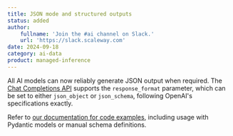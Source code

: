 ```yaml
---
title: JSON mode and structured outputs
status: added
author:
    fullname: 'Join the #ai channel on Slack.'
    url: 'https://slack.scaleway.com'
date: 2024-09-18
category: ai-data
product: managed-inference
---
```


All AI models can now reliably generate JSON output when required. The [Chat Completions API](https://www.scaleway.com/en/docs/managed-inference/reference-content/openai-compatibility/#supported-parameters) supports the `response_format` parameter, which can be set to either `json_object` or `json_schema`, following OpenAI's specifications exactly. 

Refer to [our documentation for code examples](https://www.scaleway.com/en/docs/generative-apis/how-to/use-structured-outputs/), including usage with Pydantic models or manual schema definitions.

